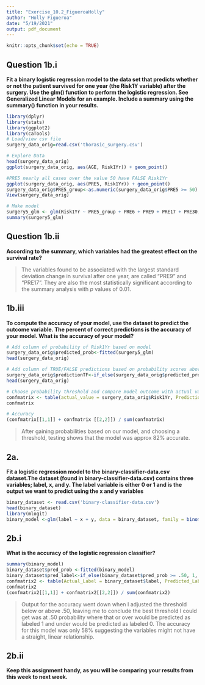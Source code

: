 ```yaml
---
title: "Exercise_10.2_FigueroaHolly"
author: "Holly Figueroa"
date: "5/19/2021"
output: pdf_document
---
```


```r
knitr::opts_chunk$set(echo = TRUE)

```
## Question 1b.i  
__Fit a binary logistic regression model to the data set that predicts whether or not the patient survived for one year (the Risk1Y variable) after the surgery. Use the glm() function to perform the logistic regression. See Generalized Linear Models for an example. Include a summary using the summary() function in your results.__

```r

library(dplyr)
library(stats)
library(ggplot2)
library(caTools)
# Load/view csv file
surgery_data_orig=read.csv('thorasic_surgery.csv')

# Explore Data
head(surgery_data_orig)
ggplot(surgery_data_orig, aes(AGE, Risk1Yr)) + geom_point()

#PRE5 nearly all cases over the value 50 have FALSE Risk1Yr
ggplot(surgery_data_orig, aes(PRE5, Risk1Yr)) + geom_point()
surgery_data_orig$PRE5_group<-as.numeric(surgery_data_orig$PRE5 >= 50)
View(surgery_data_orig)

# Make model
surgery5_glm <- glm(Risk1Yr ~ PRE5_group + PRE6 + PRE9 + PRE17 + PRE30, data = surgery_data_orig, family= binomial())
summary(surgery5_glm)

```

## Question 1b.ii
__According to the summary, which variables had the greatest effect on the survival rate?__ 

> The variables found to be associated with the largest standard deviation change in survival after one year, are called "PRE9" and "PRE17". They are also the most statistically significant according to the summary analysis with _p_ values of 0.01. 

## 1b.iii 
__To compute the accuracy of your model, use the dataset to predict the outcome variable. The percent of correct predictions is the accuracy of your model. What is the accuracy of your model?__  

```r
# Add column of probability of Risk1Yr based on model
surgery_data_orig$predicted_prob<-fitted(surgery5_glm) 
head(surgery_data_orig)

# Add column of TRUE/FALSE predictions based on probability scores above .25
surgery_data_orig$predictionTF<-if_else(surgery_data_orig$predicted_prob > .25, TRUE, FALSE)
head(surgery_data_orig)

# Choose probability threshold and compare model outcome with actual values
confmatrix <- table(actual_value = surgery_data_orig$Risk1Yr, Prediction = surgery_data_orig$predictionTF)
confmatrix

# Accuracy
(confmatrix[[1,1]] + confmatrix [[2,2]]) / sum(confmatrix)

```
> After gaining probabilities based on our model, and choosing a threshold, testing shows that the model was approx 82% accurate.


## 2a.  
__Fit a logistic regression model to the binary-classifier-data.csv dataset.The dataset (found in binary-classifier-data.csv) contains three variables; label, x, and y. The label variable is either 0 or 1 and is the output we want to predict using the x and y variables__  

```r
binary_dataset <- read.csv('binary-classifier-data.csv')
head(binary_dataset)
library(mlogit)
binary_model <-glm(label ~ x + y, data = binary_dataset, family = binomial())


```

## 2b.i    
__What is the accuracy of the logistic regression classifier?__  
```r
summary(binary_model)
binary_dataset$pred_prob <-fitted(binary_model)
binary_dataset$pred_label<-if_else(binary_dataset$pred_prob >= .50, 1, 0)
confmatrix2 <- table(Actual_Label = binary_dataset$label, Predicted_Label = binary_dataset$pred_label)
confmatrix2
(confmatrix2[[1,1]] + confmatrix2[[2,2]]) / sum(confmatrix2)


```
> Output for the accuracy went down when I adjusted the threshold below or above .50, leaving me to conclude the best threshold I could get was at .50 probability where that or over would be predicted as labeled 1 and under would be predicted as labeled 0. The accuracy for this model was only 58% suggesting the variables might not have a straight, linear relationship.  

## 2b.ii  
__Keep this assignment handy, as you will be comparing your results from this week to next week.__

